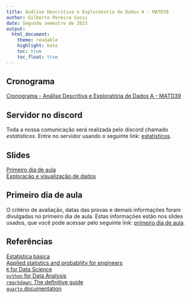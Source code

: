 ```yaml
---
title: Análise Descritiva e Exploratória de Dados A - MATD39
author: Gilberto Pereira Sassi
date: Segundo semestre de 2023
output:
  html_document:
    theme: readable
    highlight: kate
    toc: true
    toc_float: true
---
```


## Cronograma

[Cronograma - Análise Descritiva e Exploratória de Dados A - MATD39](cronograma-matd39.xlsx)

## Servidor no discord

Toda a nossa comunicação será realizada pelo discord chamado _estatísticos_. Entre no servidor usando o seguinte link: [estatísticos](https://discord.gg/48u3s5JcrA).

## Slides

[Primeiro dia de aula](primeiro-dia-matd39.pdf){target="_blank"}<br>
[Exploração e visualização de dados](exploracao-visualizacao.pdf){target="_blank"}


## Primeiro dia de aula

O critério de avaliação, datas das provas e demais informações foram divulgadas no primeiro dia de aula. Estas informações estão nos slides usados, que você pode acessar pelo seguinte link: [primeiro dia de aula](primeiro-dia-matd39.pdf){target="_blank"}.

## Referências

[Estatística básica](estatistica-basica-bussab-morettin.pdf){target="_blank"}<br>
[Applied statistics and probability for engineers](applied-statistics-montgomery.pdf){target="_blank"}<br>
[`R` for Data Science](https://r4ds.hadley.nz/){target="_blank"}<br>
[`python` for Data Analysis](https://wesmckinney.com/book/){target="_blank"}<br>
[`rmarkdown`: The definitive guide](https://bookdown.org/yihui/rmarkdown/){target="_blank"}<br>
[`quarto` documentation](https://quarto.org/docs/guide/){target="_blank"}